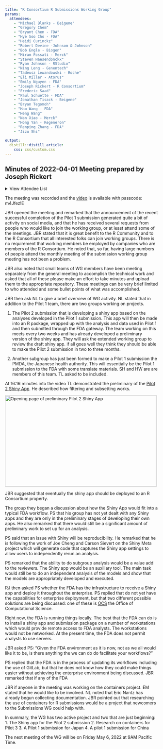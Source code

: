 ```yaml
---
title: "R Consortium R Submissions Working Group"
params:
  attendees:
    - "Michael Blanks - Beigene"
    - "Gregory Chem"
    - "Bryant Chen - FDA"
    - "Hye Soo Cho - FDA"
    - "Heidi Curinckz"
    - "Robert Devine -Johnsom & Johnson"
    - "Bob Engle - Biogen"
    - "Miram Fossati - Merck"
    - "Steven Haesendonckx"
    - "Ryan Johnson - RStudio"
    - "Ning Leng - Genentech" 
    - "Tadeusz Lewandowski - Roche"
    - "Eli Miller - Atorus"
    - "Emily Nguyen - FDA"
    - "Joseph Rickert - R Consortium" 
    - "Frederic Saad"
    - "Paul Schuette - FDA" 
    - "Jonathan Tisack - Beigene"
    - "Bryan Tegomoh"
    - "Hao Wang - FDA"
    - "Heng Wang"
    - "Nan Xiao - Merck" 
    - "Hong Yan - Regeneron"
    - "Renping Zhang - FDA" 
    - "Jizu Shi"
    
output: 
  distill::distill_article:
    css: css/custom.css
---
```


## Minutes of 2022-04-01 Meeting prepared by Joseph Rickert

<details>
  <summary>View Attendee List</summary>
  <p>`r glue::glue_collapse(params$attendees, sep="<br>")`</p>
</details>


The meeting was recorded and the [video](https://rstudio.zoom.us/rec/share/WAjfjpcZzTGt-jqWdAQ2RaOIJU0VvmFjMYd08mEoyyuY15oYXqYZNi9K6Y_FZeLj.pUmLEm5wDASxtQoN) is available with passcode: m4Jfez!E

JBR opened the meeting and remarked that the announcement of the recent successful completion of the Pilot 1 submission generated quite a bit of activity on social media, and that he has received several requests from people who would like to join the working group, or at least attend some of the meetings. JBR stated that it is great benefit to the R Community and to the R Consortium that all interested folks can join working groups. There is no requirement that working members be employed by companies who are members of the R Consortium. He noted that, so far, having large numbers of people attend the monthly meeting of the submission working group meeting has not been a problem. 

JBR also noted that small teams of WG members have been meeting separately from the general meeting to accomplish the technical work and asked that all of these please make an effort to take minutes and upload them to the appropriate repository. These meetings can be very brief limited to who attended and some bullet points of what was accomplished.

JBR then ask NL to give a brief overview of WG activity. NL stated that in addition to the Pilot 1 team, there are two groups working on projects.

1. The Pilot 2 submission that is developing a shiny app based on the analyses developed in the Pilot 1 submission. This app will then be made into an R package, wrapped up with the analysis and data used in Pilot 1 and then submitted through the FDA gateway. The team working on this meets every two weeks and has already developed a preliminary version of the shiny app. They will ask the extended working group to review the draft shiny app. if all goes well they think they should be able to make the Pilot 2 submission in two to three months.

2. Another subgroup has just been formed to make a Pilot 1 submission the PMDA, the Japanese health authority. This will essentially be the Pilot 1 submission to the FDA with some translate materials. SH and HW are are members of this team. TL asked to be included.


At 16:16 minutes into the video TL demonstrated the preliminary of the [Pilot 2 Shiny App](https://genentech.shinyapps.io/FDA-app/). He described how filtering and subsetting works. 

<img src="pilot2_shiny.png" height = "300" width="500" alt=" Opening page of preliminary Pilot 2 Shiny App ">

JBR suggested that eventually the shiny app should be deployed to an R Consortium property.

The group they began a discussion about how the Shiny App would fit into a typical FDA workflow. PS that his group has not yet dealt with any Shiny apps and they are only in the preliminary stages of developing their own apps. He also remarked that there would still be a significant amount of preliminary work to set up for an analysis. 

PS said that an issue with Shiny will be reproducibility. He remarked that he is following the work of Joe Cheng and Carson Sievert on the Shiny Meta project which will generate code that captures the Shiny app settings to allow users to independently rerun an analysis.

PS remarked that the ability to do subgroup analysis would be a value add to the reviewers. The Shiny app would be an auxiliary tool. The main task would still be to do an independent analysis of the models and show that the models are appropriately developed and executed.


RJ then asked PS whether the FDA has the infrastructure to receive a Shiny app and deploy it throughout the enterprise. PS replied that do not yet have the capabilities for enterprise deployment, but that two different possible solutions are being discussed: one of these is  [OCS](https://www.fda.gov/about-fda/center-drug-evaluation-and-research-cder/office-computational-science) the Office of Computational Science. 

Right now, the FDA is running things locally. The best that the FDA can do is to install a shiny app and submission package on a number of workstations which would provide remote access to FDA analysts. The workstations would not be networked. At the present time, the FDA does not permit analysts to use servers. 

JBR asked PS: "Given the FDA environment as it is now, not as we all would like it to be, is there anything the we can do do facilitate your workflows?"

PS replied that the FDA is in the process of updating its workflows including the use of GitLab, but that he does not know how they could make things easier without achieving the enterprise environment being discussed. JBR remarked that if any of the FDA 

JBR if anyone in the meeting was working on the containers project. EM stated that he would like to be involved. NL noted that Eric Nantz has already begun collecting documentation. JBR pointed out that researching the use of containers for R submissions would be a project that newcomers to the Submissions WG could help with.

In summary, the WG has two active project and two that are just beginning:
1. The Shiny app for the Pilot 2 submission
2. Research on containers for Pilot 3
3. A Pilot 1 submission for Japan
4. A pilot 1 submission for China

The next meeting of the WG will be on Friday May 6, 2022 at 9AM Pacific Time.